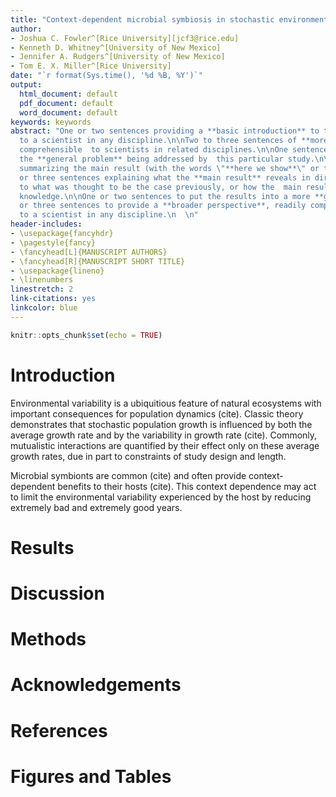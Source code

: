 ```yaml
---
title: "Context-dependent microbial symbiosis in stochastic environments"
author:
- Joshua C. Fowler^[Rice University][jcf3@rice.edu]
- Kenneth D. Whitney^[University of New Mexico]
- Jennifer A. Rudgers^[University of New Mexico]
- Tom E. X. Miller^[Rice University]
date: "`r format(Sys.time(), '%d %B, %Y')`"
output:
  html_document: default
  pdf_document: default
  word_document: default
keywords: keywords
abstract: "One or two sentences providing a **basic introduction** to the field,  comprehensible
  to a scientist in any discipline.\n\nTwo to three sentences of **more detailed background**,
  comprehensible  to scientists in related disciplines.\n\nOne sentence clearly stating
  the **general problem** being addressed by  this particular study.\n\nOne sentence
  summarizing the main result (with the words \"**here we show**\" or their equivalent).\n\nTwo
  or three sentences explaining what the **main result** reveals in direct comparison
  to what was thought to be the case previously, or how the  main result adds to previous
  knowledge.\n\nOne or two sentences to put the results into a more **general context**.\n\nTwo
  or three sentences to provide a **broader perspective**, readily comprehensible
  to a scientist in any discipline.\n  \n"
header-includes:
- \usepackage{fancyhdr}
- \pagestyle{fancy}
- \fancyhead[L]{MANUSCRIPT AUTHORS}
- \fancyhead[R]{MANUSCRIPT SHORT TITLE}
- \usepackage{lineno}
- \linenumbers
linestretch: 2
link-citations: yes
linkcolor: blue
---
```

```r
knitr::opts_chunk$set(echo = TRUE)
```

Introduction
===========================
Environmental variability is a ubiquitious feature of natural ecosystems with important consequences for population dynamics  (cite). Classic theory demonstrates that stochastic population growth is influenced by both the average growth rate and by the variability in growth rate (cite). Commonly, mutualistic interactions are quantified by their effect only on these average growth rates, due in part to constraints of study design and length.

Microbial symbionts are common (cite) and often provide context-dependent benefits to their hosts (cite). This context dependence may act to limit the environmental variability experienced by the host by reducing extremely bad and extremely good years.

Results
===========================


Discussion
===========================


Methods
===========================


Acknowledgements
===========================


References
===========================


Figures and Tables
===========================










